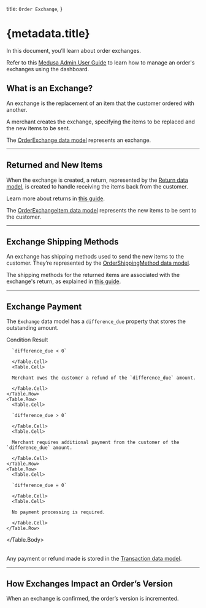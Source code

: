 
  title: `Order Exchange`,
}

# {metadata.title}

In this document, you’ll learn about order exchanges.

<Note title="Looking for no-code docs?">

Refer to this [Medusa Admin User Guide](!user-guide!/orders/exchanges) to learn how to manage an order's exchanges using the dashboard.

</Note>

## What is an Exchange?

An exchange is the replacement of an item that the customer ordered with another.

A merchant creates the exchange, specifying the items to be replaced and the new items to be sent.

The [OrderExchange data model](/references/order/models/OrderExchange) represents an exchange.

---

## Returned and New Items

When the exchange is created, a return, represented by the [Return data model](/references/order/models/Return), is created to handle receiving the items back from the customer.

<Note>

Learn more about returns in [this guide](../return/page.mdx).

</Note>

The [OrderExchangeItem data model](/references/order/models/OrderExchangeItem) represents the new items to be sent to the customer.

---

## Exchange Shipping Methods

An exchange has shipping methods used to send the new items to the customer. They’re represented by the [OrderShippingMethod data model](/references/order/models/OrderShippingMethod).

The shipping methods for the returned items are associated with the exchange's return, as explained in [this guide](../return/page.mdx#return-shipping-methods).

---

## Exchange Payment

The `Exchange` data model has a `difference_due` property that stores the outstanding amount.

<Table>
  <Table.Header>
    <Table.Row>
      <Table.HeaderCell>Condition</Table.HeaderCell>
      <Table.HeaderCell>Result</Table.HeaderCell>
    </Table.Row>
  </Table.Header>
  <Table.Body>
    <Table.Row>
      <Table.Cell>
        
      `difference_due < 0`

      </Table.Cell>
      <Table.Cell>

      Merchant owes the customer a refund of the `difference_due` amount.

      </Table.Cell>
    </Table.Row>
    <Table.Row>
      <Table.Cell>
        
      `difference_due > 0`

      </Table.Cell>
      <Table.Cell>

      Merchant requires additional payment from the customer of the `difference_due` amount.

      </Table.Cell>
    </Table.Row>
    <Table.Row>
      <Table.Cell>
        
      `difference_due = 0`

      </Table.Cell>
      <Table.Cell>

      No payment processing is required.

      </Table.Cell>
    </Table.Row>
  </Table.Body>
</Table>

Any payment or refund made is stored in the [Transaction data model](/references/order/models/OrderTransaction).

---

## How Exchanges Impact an Order’s Version

When an exchange is confirmed, the order’s version is incremented.
